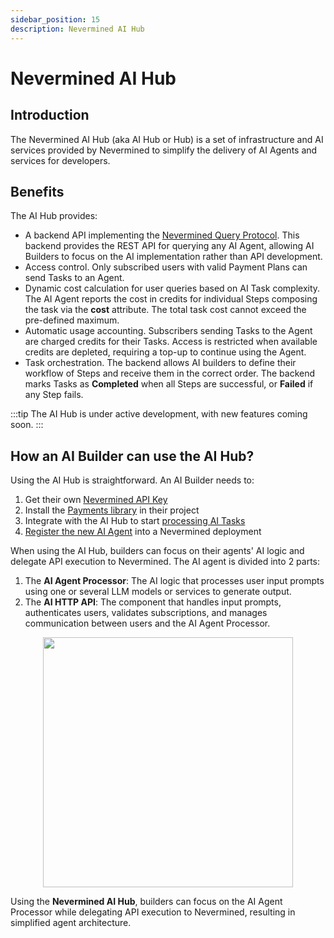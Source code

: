 ```yaml
---
sidebar_position: 15
description: Nevermined AI Hub
---
```


# Nevermined AI Hub

## Introduction

The Nevermined AI Hub (aka AI Hub or Hub) is a set of infrastructure and AI services provided by
Nevermined to simplify the delivery of AI Agents and services for developers.

## Benefits

The AI Hub provides:

- A backend API implementing the
  [Nevermined Query Protocol](https://docs.nevermined.io/docs/protocol/query-protocol). This backend
  provides the REST API for querying any AI Agent, allowing AI Builders to focus on the AI
  implementation rather than API development.
- Access control. Only subscribed users with valid Payment Plans can send Tasks to an Agent.
- Dynamic cost calculation for user queries based on AI Task complexity. The AI Agent reports the
  cost in credits for individual Steps composing the task via the **cost** attribute. The total task
  cost cannot exceed the pre-defined maximum.
- Automatic usage accounting. Subscribers sending Tasks to the Agent are charged credits for their
  Tasks. Access is restricted when available credits are depleted, requiring a top-up to continue
  using the Agent.
- Task orchestration. The backend allows AI builders to define their workflow of Steps and receive
  them in the correct order. The backend marks Tasks as **Completed** when all Steps are successful,
  or **Failed** if any Step fails.

:::tip The AI Hub is under active development, with new features coming soon. :::

## How an AI Builder can use the AI Hub?

Using the AI Hub is straightforward. An AI Builder needs to:

1. Get their own [Nevermined API Key](../tutorials/integration/nvm-api-keys)
2. Install the [Payments library](../integration/) in their project
3. Integrate with the AI Hub to start [processing AI Tasks](../integration/process-tasks)
4. [Register the new AI Agent](../tutorials/builders/register-agent) into a Nevermined deployment

When using the AI Hub, builders can focus on their agents' AI logic and delegate API execution to
Nevermined. The AI agent is divided into 2 parts:

1. The **AI Agent Processor**: The AI logic that processes user input prompts using one or several
   LLM models or services to generate output.
2. The **AI HTTP API**: The component that handles input prompts, authenticates users, validates
   subscriptions, and manages communication between users and the AI Agent Processor.

<p align="center">
  <img src="/images/architecture/ai_hub_integration.png" width="400" />
</p>

Using the **Nevermined AI Hub**, builders can focus on the AI Agent Processor while delegating API
execution to Nevermined, resulting in simplified agent architecture.
